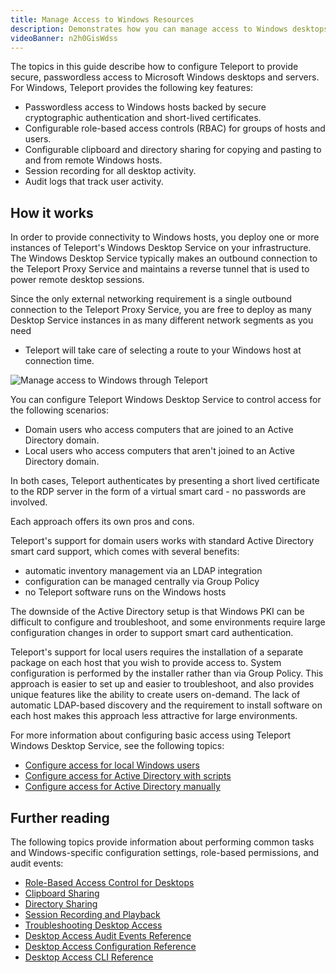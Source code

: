 ```yaml
---
title: Manage Access to Windows Resources
description: Demonstrates how you can manage access to Windows desktops with Teleport.
videoBanner: n2h0GisWdss
---
```


The topics in this guide describe how to configure Teleport to provide secure, passwordless
access to Microsoft Windows desktops and servers. For Windows, Teleport provides the
following key features:

- Passwordless access to Windows hosts backed by secure cryptographic
  authentication and short-lived certificates.
- Configurable role-based access controls (RBAC) for groups of hosts and users.
- Configurable clipboard and directory sharing for copying and pasting to and
  from remote Windows hosts.
- Session recording for all desktop activity.
- Audit logs that track user activity.

## How it works

In order to provide connectivity to Windows hosts, you deploy one or more
instances of Teleport's Windows Desktop Service on your infrastructure. The
Windows Desktop Service typically makes an outbound connection to the Teleport
Proxy Service and maintains a reverse tunnel that is used to power remote
desktop sessions.

Since the only external networking requirement is a single outbound connection
to the Teleport Proxy Service, you are free to deploy as many Desktop Service
instances in as many different network segments as you need
- Teleport will take care of selecting a route to your Windows host at
connection time.

![Manage access to Windows through Teleport](../../img/desktop-access/windows-desktop-service-overview.png)

You can configure Teleport Windows Desktop Service to control access for the following
scenarios:

- Domain users who access computers that are joined to an Active Directory domain.
- Local users who access computers that aren't joined to an Active Directory domain.

In both cases, Teleport authenticates by presenting a short lived certificate to
the RDP server in the form of a virtual smart card - no passwords are involved.

Each approach offers its own pros and cons.

Teleport's support for domain users works with standard Active Directory smart
card support, which comes with several benefits:

- automatic inventory management via an LDAP integration
- configuration can be managed centrally via Group Policy
- no Teleport software runs on the Windows hosts

The downside of the Active Directory setup is that Windows PKI can be difficult
to configure and troubleshoot, and some environments require large configuration
changes in order to support smart card authentication.

Teleport's support for local users requires the installation of a separate
package on each host that you wish to provide access to. System configuration is
performed by the installer rather than via Group Policy. This approach is easier
to set up and easier to troubleshoot, and also provides unique features like the
ability to create users on-demand. The lack of automatic LDAP-based discovery
and the requirement to install software on each host makes this approach less
attractive for large environments.

For more information about configuring basic access using Teleport Windows
Desktop Service, see the following topics:

- [Configure access for local Windows users](./getting-started.mdx)
- [Configure access for Active Directory with scripts](./active-directory.mdx)
- [Configure access for Active Directory manually](./active-directory-manual.mdx)

## Further reading

The following topics provide information about performing common tasks and
Windows-specific configuration settings, role-based permissions, and audit events:

- [Role-Based Access Control for Desktops](./rbac.mdx)
- [Clipboard Sharing](./reference/clipboard.mdx)
- [Directory Sharing](./directory-sharing.mdx)
- [Session Recording and Playback](./reference/sessions.mdx)
- [Troubleshooting Desktop Access](./troubleshooting.mdx)
- [Desktop Access Audit Events Reference](./reference/audit.mdx)
- [Desktop Access Configuration Reference](./reference/configuration.mdx)
- [Desktop Access CLI Reference](./reference/cli.mdx)
